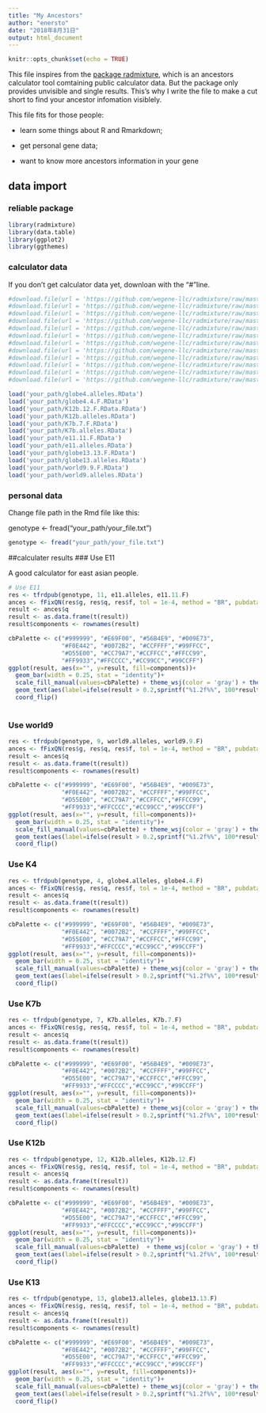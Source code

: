 ```yaml
---
title: "My Ancestors"
author: "enersto"
date: "2018年8月31日"
output: html_document
---
```


```r
knitr::opts_chunk$set(echo = TRUE)
```

This file inspires from the [package radmixture](https://github.com/wegene-llc/radmixture), which is an ancestors calculator tool comtaining public calculator data. But the package only provides unvisible and single results. This's why I write the file to make a cut short to find your ancestor infomation visiblely.

This file fits for those people:

* learn some things about R and Rmarkdown;

* get personal gene data;

* want to know more ancestors information in your gene

## data import
### reliable package
```r
library(radmixture)
library(data.table)
library(ggplot2)
library(ggthemes)
```

### calculator data

If you don't get calculator data yet, downloan with the "#"line.


```r

#download.file(url = 'https://github.com/wegene-llc/radmixture/raw/master/data/globe4.alleles.RData',destfile = 'your_path/globe4.alleles.RData')
#download.file(url = 'https://github.com/wegene-llc/radmixture/raw/master/data/globe4.4.F.RData',destfile = 'your_path/globe4.4.F.RData')
#download.file(url = 'https://github.com/wegene-llc/radmixture/raw/master/data/K12b.12.F.RData',destfile = 'your_path/K12b.12.F.RData.RData')
#download.file(url = 'https://github.com/wegene-llc/radmixture/raw/master/data/K12b.alleles.RData',destfile = 'your_path/K12b.alleles.RData')
#download.file(url = 'https://github.com/wegene-llc/radmixture/raw/master/data/K7b.7.F.RData',destfile = 'your_path/K7b.7.F.RData')
#download.file(url = 'https://github.com/wegene-llc/radmixture/raw/master/data/K7b.alleles.RData',destfile = 'your_path/K7b.alleles.RData')
#download.file(url = 'https://github.com/wegene-llc/radmixture/raw/master/data/e11.11.F.RData',destfile = 'your_path/e11.11.F.RData')
#download.file(url = 'https://github.com/wegene-llc/radmixture/raw/master/data/e11.alleles.RData',destfile = 'your_path/e11.alleles.RData')
#download.file(url = 'https://github.com/wegene-llc/radmixture/raw/master/data/globe13.13.F.RData',destfile = 'your_path/globe13.13.F.RData')
#download.file(url = 'https://github.com/wegene-llc/radmixture/raw/master/data/globe13.alleles.RData',destfile = 'your_path/globe13.alleles.RData')
#download.file(url = 'https://github.com/wegene-llc/radmixture/raw/master/data/world9.9.F.RData',destfile = 'your_path/world9.9.F.RData')
#download.file(url = 'https://github.com/wegene-llc/radmixture/raw/master/data/world9.alleles.RData',destfile = 'your_path/world9.alleles.RData')

load('your_path/globe4.alleles.RData')
load('your_path/globe4.4.F.RData')
load('your_path/K12b.12.F.RData.RData')
load('your_path/K12b.alleles.RData')
load('your_path/K7b.7.F.RData')
load('your_path/K7b.alleles.RData')
load('your_path/e11.11.F.RData')
load('your_path/e11.alleles.RData')
load('your_path/globe13.13.F.RData')
load('your_path/globe13.alleles.RData')
load('your_path/world9.9.F.RData')
load('your_path/world9.alleles.RData')
```

### personal data
Change file path in the Rmd file like this:

genotype <- fread("your_path/your_file.txt")

```r
genotype <- fread("your_path/your_file.txt")
```

##calculater results
### Use E11

A good calculator for east asian people.

```r
# Use E11
res <- tfrdpub(genotype, 11, e11.alleles, e11.11.F)
ances <- fFixQN(res$g, res$q, res$f, tol = 1e-4, method = "BR", pubdata = "E11")
result <- ances$q
result <- as.data.frame(t(result))
result$components <- rownames(result)

cbPalette <- c("#999999", "#E69F00", "#56B4E9", "#009E73", 
               "#F0E442", "#0072B2", "#CCFFFF","#99FFCC",
               "#D55E00", "#CC79A7","#CCFFCC","#FFCC99",
               "#FF9933","#FFCCCC","#CC99CC","#99CCFF")
ggplot(result, aes(x="", y=result, fill=components))+
  geom_bar(width = 0.25, stat = "identity")+ 
  scale_fill_manual(values=cbPalette) + theme_wsj(color = 'gray') + theme(legend.position="bottom") +
  geom_text(aes(label=ifelse(result > 0.2,sprintf("%1.2f%%", 100*result) ,'')),position=position_stack())+
  coord_flip() 
  
```

### Use world9
```r

res <- tfrdpub(genotype, 9, world9.alleles, world9.9.F)
ances <- fFixQN(res$g, res$q, res$f, tol = 1e-4, method = "BR", pubdata = "World9")
result <- ances$q
result <- as.data.frame(t(result))
result$components <- rownames(result)

cbPalette <- c("#999999", "#E69F00", "#56B4E9", "#009E73", 
               "#F0E442", "#0072B2", "#CCFFFF","#99FFCC",
               "#D55E00", "#CC79A7","#CCFFCC","#FFCC99",
               "#FF9933","#FFCCCC","#CC99CC","#99CCFF")
ggplot(result, aes(x="", y=result, fill=components))+
  geom_bar(width = 0.25, stat = "identity")+ 
  scale_fill_manual(values=cbPalette) + theme_wsj(color = 'gray') + theme(legend.position="bottom") +
  geom_text(aes(label=ifelse(result > 0.2,sprintf("%1.2f%%", 100*result) ,'')),position=position_stack())+
  coord_flip() 
```


### Use K4
```r

res <- tfrdpub(genotype, 4, globe4.alleles, globe4.4.F)
ances <- fFixQN(res$g, res$q, res$f, tol = 1e-4, method = "BR", pubdata = "K4")
result <- ances$q
result <- as.data.frame(t(result))
result$components <- rownames(result)

cbPalette <- c("#999999", "#E69F00", "#56B4E9", "#009E73", 
               "#F0E442", "#0072B2", "#CCFFFF","#99FFCC",
               "#D55E00", "#CC79A7","#CCFFCC","#FFCC99",
               "#FF9933","#FFCCCC","#CC99CC","#99CCFF")
ggplot(result, aes(x="", y=result, fill=components))+
  geom_bar(width = 0.25, stat = "identity")+ 
  scale_fill_manual(values=cbPalette) + theme_wsj(color = 'gray') + theme(legend.position="bottom") +
  geom_text(aes(label=ifelse(result > 0.2,sprintf("%1.2f%%", 100*result) ,'')),position=position_stack())+
  coord_flip() 
```

### Use K7b
```r

res <- tfrdpub(genotype, 7, K7b.alleles, K7b.7.F)
ances <- fFixQN(res$g, res$q, res$f, tol = 1e-4, method = "BR", pubdata = "K7b")
result <- ances$q
result <- as.data.frame(t(result))
result$components <- rownames(result)

cbPalette <- c("#999999", "#E69F00", "#56B4E9", "#009E73", 
               "#F0E442", "#0072B2", "#CCFFFF","#99FFCC",
               "#D55E00", "#CC79A7","#CCFFCC","#FFCC99",
               "#FF9933","#FFCCCC","#CC99CC","#99CCFF")
ggplot(result, aes(x="", y=result, fill=components))+
  geom_bar(width = 0.25, stat = "identity")+ 
  scale_fill_manual(values=cbPalette) + theme_wsj(color = 'gray') + theme(legend.position="bottom") +
  geom_text(aes(label=ifelse(result > 0.2,sprintf("%1.2f%%", 100*result) ,'')),position=position_stack())+
  coord_flip() 
```

### Use K12b
```r

res <- tfrdpub(genotype, 12, K12b.alleles, K12b.12.F)
ances <- fFixQN(res$g, res$q, res$f, tol = 1e-4, method = "BR", pubdata = "K12b")
result <- ances$q
result <- as.data.frame(t(result))
result$components <- rownames(result)

cbPalette <- c("#999999", "#E69F00", "#56B4E9", "#009E73", 
               "#F0E442", "#0072B2", "#CCFFFF","#99FFCC",
               "#D55E00", "#CC79A7","#CCFFCC","#FFCC99",
               "#FF9933","#FFCCCC","#CC99CC","#99CCFF")
ggplot(result, aes(x="", y=result, fill=components))+
  geom_bar(width = 0.25, stat = "identity")+ 
  scale_fill_manual(values=cbPalette)  + theme_wsj(color = 'gray') + theme(legend.position="bottom") +
  geom_text(aes(label=ifelse(result > 0.2,sprintf("%1.2f%%", 100*result) ,'')),position=position_stack())+
  coord_flip() 
```

### Use K13
```r

res <- tfrdpub(genotype, 13, globe13.alleles, globe13.13.F)
ances <- fFixQN(res$g, res$q, res$f, tol = 1e-4, method = "BR", pubdata = "K13")
result <- ances$q
result <- as.data.frame(t(result))
result$components <- rownames(result)

cbPalette <- c("#999999", "#E69F00", "#56B4E9", "#009E73", 
               "#F0E442", "#0072B2", "#CCFFFF","#99FFCC",
               "#D55E00", "#CC79A7","#CCFFCC","#FFCC99",
               "#FF9933","#FFCCCC","#CC99CC","#99CCFF")
ggplot(result, aes(x="", y=result, fill=components))+
  geom_bar(width = 0.25, stat = "identity")+ 
  scale_fill_manual(values=cbPalette) + theme_wsj(color = 'gray') + theme(legend.position="bottom") +
  geom_text(aes(label=ifelse(result > 0.2,sprintf("%1.2f%%", 100*result) ,'')),position=position_stack())+
  coord_flip() 
```

